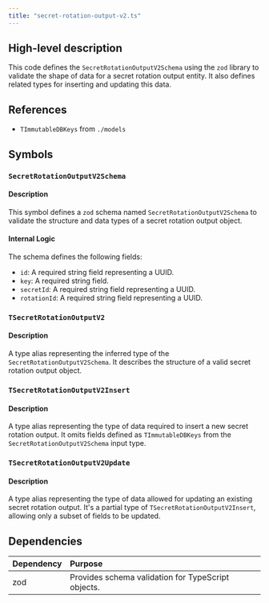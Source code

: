 ```yaml
---
title: "secret-rotation-output-v2.ts"
---
```


## High-level description
This code defines the `SecretRotationOutputV2Schema` using the `zod` library to validate the shape of data for a secret rotation output entity. It also defines related types for inserting and updating this data.

## References
- `TImmutableDBKeys` from `./models`

## Symbols

### `SecretRotationOutputV2Schema`
#### Description
This symbol defines a `zod` schema named `SecretRotationOutputV2Schema` to validate the structure and data types of a secret rotation output object.

#### Internal Logic
The schema defines the following fields:
- `id`: A required string field representing a UUID.
- `key`: A required string field.
- `secretId`: A required string field representing a UUID.
- `rotationId`: A required string field representing a UUID.

### `TSecretRotationOutputV2`
#### Description
A type alias representing the inferred type of the `SecretRotationOutputV2Schema`. It describes the structure of a valid secret rotation output object.

### `TSecretRotationOutputV2Insert`
#### Description
A type alias representing the type of data required to insert a new secret rotation output. It omits fields defined as `TImmutableDBKeys` from the `SecretRotationOutputV2Schema` input type.

### `TSecretRotationOutputV2Update`
#### Description
A type alias representing the type of data allowed for updating an existing secret rotation output. It's a partial type of `TSecretRotationOutputV2Insert`, allowing only a subset of fields to be updated.

## Dependencies
| Dependency | Purpose |
|:-----------|:--------|
| zod        | Provides schema validation for TypeScript objects. |

